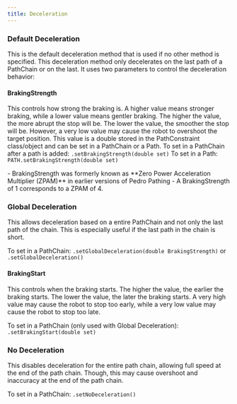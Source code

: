 ```yaml
---
title: Deceleration
---
```


### Default Deceleration
This is the default deceleration method that is used if no other method is specified. This deceleration method only decelerates on the last path of a PathChain or on the last. It uses two parameters to control the deceleration behavior:
#### BrakingStrength
This controls how strong the braking is. A higher value means stronger braking, while a lower value means gentler braking. The higher the value, the more abrupt the stop will be. The lower the value, the smoother the stop will be. However, a very low value may cause the robot to overshoot the target position.
This value is a double stored in the PathConstraint class/object and can be set in a PathChain or a Path.
To set in a PathChain after a path is added: `.setBrakingStrength(double set)`
To set in a Path: `PATH.setBrakingStrength(double set)`

<Callout title="Note" type="info">
  - BrakingStrength was formerly known as **Zero Power Acceleration Multiplier (ZPAM)** in earlier versions of Pedro Pathing
  - A BrakingStrength of 1 corresponds to a ZPAM of 4.
</Callout>

### Global Deceleration
This allows deceleration based on a entire PathChain and not only the last path of the chain. This is especially useful if the last path in the chain is short.

To set in a PathChain: `.setGlobalDeceleration(double BrakingStrength)` or `.setGlobalDeceleration()`

#### BrakingStart
This controls when the braking starts. The higher the value, the earlier the braking starts. The lower the value, the later the braking starts. A very high value may cause the robot to stop too early, while a very low value may cause the robot to stop too late.

To set in a PathChain (only used with Global Deceleration): `.setBrakingStart(double set)`

### No Deceleration
This disables deceleration for the entire path chain, allowing full speed at the end of the path chain. Though, this may cause overshoot and inaccuracy at the end of the path chain.

To set in a PathChain: `.setNoDeceleration()`
